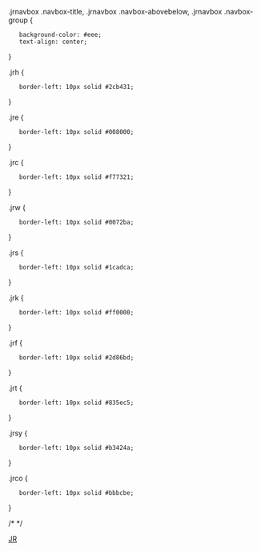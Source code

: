 .jrnavbox .navbox-title,
.jrnavbox .navbox-abovebelow,
.jrnavbox .navbox-group {
	background-color: #eee;
	text-align: center;
}

.jrh {
	border-left: 10px solid #2cb431;
}

.jre {
	border-left: 10px solid #008000;
}

.jrc {
	border-left: 10px solid #f77321;
}

.jrw {
	border-left: 10px solid #0072ba;
}

.jrs {
	border-left: 10px solid #1cadca;
}

.jrk {
	border-left: 10px solid #ff0000;
}

.jrf {
	border-left: 10px solid #2d86bd;
}

.jrt {
	border-left: 10px solid #835ec5;
}

.jrsy {
	border-left: 10px solid #b3424a;
}

.jrco {
	border-left: 10px solid #bbbcbe;
}

/* [[Category:模板風格|JR]] */